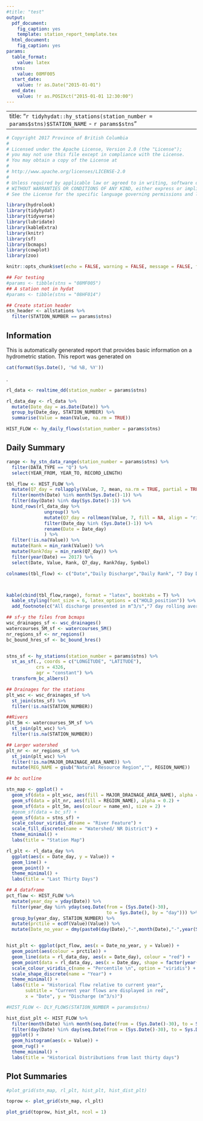 ```yaml
---
#title: "test"
output:
  pdf_document:
    fig_caption: yes
    template: station_report_template.tex
  html_document:
    fig_caption: yes
params:
  table_format:
    value: latex
  stns:
    value: 08MF005
  start_date: 
    value: !r as.Date("2015-01-01")
  end_date:
    value: !r as.POSIXct("2015-01-01 12:30:00")
---
```


---
title: "`r tidyhydat::hy_stations(station_number = params$stns)$STATION_NAME` - `r params$stns`"
---

```r
# Copyright 2017 Province of British Columbia
# 
# Licensed under the Apache License, Version 2.0 (the "License");
# you may not use this file except in compliance with the License.
# You may obtain a copy of the License at
# 
# http://www.apache.org/licenses/LICENSE-2.0
# 
# Unless required by applicable law or agreed to in writing, software distributed under the License is distributed on an "AS IS" BASIS,
# WITHOUT WARRANTIES OR CONDITIONS OF ANY KIND, either express or implied.
# See the License for the specific language governing permissions and limitations under the License.

library(hydrolook)
library(tidyhydat)
library(tidyverse)
library(lubridate)
library(kableExtra)
library(knitr)
library(sf)
library(bcmaps)
library(cowplot)
library(zoo)

knitr::opts_chunk$set(echo = FALSE, warning = FALSE, message = FALSE, fig.path = "./")

## For testing
#params <- tibble(stns = "08MF005")
## A station not in hydat
#params <- tibble(stns = "08HF014")

## Create station header
stn_header <- allstations %>%
  filter(STATION_NUMBER == params$stns)
```

## Information
This is automatically generated report that provides basic information on a hydrometric station. This report was generated on 
```r
cat(format(Sys.Date(), '%d %B, %Y'))
```
. 


```r
rl_data <- realtime_dd(station_number = params$stns)

rl_data_day <- rl_data %>%
  mutate(Date_day = as.Date(Date)) %>%
  group_by(Date_day, STATION_NUMBER) %>%
  summarise(Value = mean(Value, na.rm = TRUE))

HIST_FLOW <- hy_daily_flows(station_number = params$stns)
```


## Daily Summary
```r
range <- hy_stn_data_range(station_number = params$stns) %>%
  filter(DATA_TYPE == "Q") %>%
  select(YEAR_FROM, YEAR_TO, RECORD_LENGTH)

tbl_flow <- HIST_FLOW %>%
  mutate(Q7_day = rollapply(Value, 7, mean, na.rm = TRUE, partial = TRUE, fill = NA, align = "right")) %>% 
  filter(month(Date) %in% month(Sys.Date()-1)) %>%
  filter(day(Date) %in% day(Sys.Date()-1)) %>%
  bind_rows(rl_data_day %>%
              ungroup() %>%
              mutate(Q7_day = rollmean(Value, 7, fill = NA, align = "right")) %>%
              filter(Date_day %in% (Sys.Date()-1)) %>%
              rename(Date = Date_day) 
              ) %>% 
  filter(!is.na(Value)) %>%
  mutate(Rank = min_rank(Value)) %>%
  mutate(Rank7day = min_rank(Q7_day)) %>%
  filter(year(Date) == 2017) %>%
  select(Date, Value, Rank, Q7_day, Rank7day, Symbol)

colnames(tbl_flow) <- c("Date","Daily Discharge","Daily Rank", "7 Day Discharge", "7 Day Rank","Symbol")



kable(cbind(tbl_flow,range), format = "latex", booktabs = T) %>%
  kable_styling(font_size = 6, latex_options = c("HOLD_position")) %>%
  add_footnote(c("All discharge presented in m^3/s","7 day rolling average includes previous 7 days"), notation = "alphabet")

```



```r
## sf-y the files from bcmaps
wsc_drainages_sf <- wsc_drainages() 
watercourses_5M_sf <- watercourses_5M()
nr_regions_sf <- nr_regions()
bc_bound_hres_sf <- bc_bound_hres()


stns_sf <- hy_stations(station_number = params$stns) %>%
  st_as_sf(., coords = c("LONGITUDE", "LATITUDE"), 
           crs = 4326, 
           agr = "constant") %>%
  transform_bc_albers() 

## Drainages for the stations
plt_wsc <- wsc_drainages_sf %>%
  st_join(stns_sf) %>%
  filter(!is.na(STATION_NUMBER))

##Rivers
plt_5m <- watercourses_5M_sf %>%
  st_join(plt_wsc) %>%
  filter(!is.na(STATION_NUMBER))

## Larger watershed
plt_nr <- nr_regions_sf %>%
  st_join(plt_wsc) %>%
  filter(!is.na(MAJOR_DRAINAGE_AREA_NAME)) %>%
  mutate(REG_NAME = gsub("Natural Resource Region","", REGION_NAME))

## bc outline

stn_map <- ggplot() +
  geom_sf(data = plt_wsc, aes(fill = MAJOR_DRAINAGE_AREA_NAME), alpha = 0.8) +
  geom_sf(data = plt_nr, aes(fill = REGION_NAME), alpha = 0.2) +
  geom_sf(data = plt_5m, aes(colour = name_en), size = 2) +
  #geom_sf(data = bc_sf) +
  geom_sf(data = stns_sf) +
  scale_colour_viridis_d(name = "River Feature") +
  scale_fill_discrete(name = "Watershed/ NR District") +
  theme_minimal() +
  labs(title = "Station Map") 


```

```r
rl_plt <- rl_data_day %>%
  ggplot(aes(x = Date_day, y = Value)) +
  geom_line() +
  geom_point() +
  theme_minimal() +
  labs(title = "Last Thirty Days")

```

```r



## A dataframe 
pct_flow <- HIST_FLOW %>%
  mutate(year_day = yday(Date)) %>%
  filter(year_day %in% yday(seq.Date(from = (Sys.Date()-30), 
                                     to = Sys.Date(), by = "day"))) %>%
  group_by(year_day, STATION_NUMBER) %>%
  mutate(prctile = ecdf(Value)(Value)) %>%
  mutate(Date_no_year = dmy(paste0(day(Date),"-",month(Date),"-",year(Sys.Date()))))


hist_plt <- ggplot(pct_flow, aes(x = Date_no_year, y = Value)) +
  geom_point(aes(colour = prctile)) +
  geom_line(data = rl_data_day, aes(x = Date_day), colour = "red") +
  geom_point(data = rl_data_day, aes(x = Date_day, shape = factor(year(Date_day))), colour = "red") +
  scale_colour_viridis_c(name = "Percentile \n", option = "viridis") +
  scale_shape_discrete(name = "Year") +
  theme_minimal() +
  labs(title = "Historical flow relative to current year",
       subtitle = "Current year flows are displayed in red",
       x = "Date", y = "Discharge (m^3/s)")

```



```r
#HIST_FLOW <- DLY_FLOWS(STATION_NUMBER = params$stns)

hist_dist_plt <- HIST_FLOW %>%
  filter(month(Date) %in% month(seq.Date(from = (Sys.Date()-30), to = Sys.Date(), by = "day"))) %>%
  filter(day(Date) %in% day(seq.Date(from = (Sys.Date()-30), to = Sys.Date(), by = "day"))) %>%
  ggplot() +
  geom_histogram(aes(x = Value)) +
  geom_rug() +
  theme_minimal() +
  labs(title = "Historical Distributions from last thirty days")
```

## Plot Summaries

```r
#plot_grid(stn_map, rl_plt, hist_plt, hist_dist_plt)

toprow <- plot_grid(stn_map, rl_plt)

plot_grid(toprow, hist_plt, ncol = 1)

```
